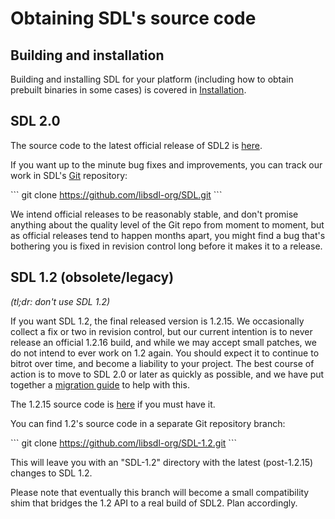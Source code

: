 = Obtaining SDL's source code =


== Building and installation ==

Building and installing SDL for your platform (including how to obtain prebuilt binaries in some cases) is covered in [[Installation]].

== SDL 2.0 ==

The source code to the latest official release of SDL2 is [https://libsdl.org/download-2.0.php here].

If you want up to the minute bug fixes and improvements, you can track our work in SDL's [https://git-scm.com Git] repository:

```
git clone https://github.com/libsdl-org/SDL.git
```

We intend official releases to be reasonably stable, and don't promise anything about the quality level of the Git repo from moment to moment, but as official releases tend to happen months apart, you might find a bug that's bothering you is fixed in revision control long before it makes it to a release.


== SDL 1.2 (obsolete/legacy) ==

''(tl;dr: don't use SDL 1.2)''

If you want SDL 1.2, the final released version is 1.2.15. We occasionally collect a fix or two in revision control, but our current intention is to never release an official 1.2.16 build, and while we may accept small patches, we do not intend to ever work on 1.2 again. You should expect it to continue to bitrot over time, and become a liability to your project. The best course of action is to move to SDL 2.0 or later as quickly as possible, and we have put together a [[MigrationGuide|migration guide]] to help with this.

The 1.2.15 source code is [https://libsdl.org/download-1.2.php here] if you must have it.

You can find 1.2's source code in a separate Git repository branch:

```
git clone https://github.com/libsdl-org/SDL-1.2.git
```

This will leave you with an "SDL-1.2" directory with the latest (post-1.2.15) changes to SDL 1.2.

Please note that eventually this branch will become a small compatibility shim that bridges the 1.2 API to a real build of SDL2. Plan accordingly.
